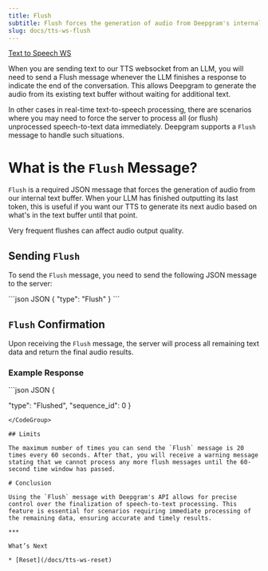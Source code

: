 ```yaml
---
title: Flush
subtitle: Flush forces the generation of audio from Deepgram's internal text buffer.
slug: docs/tts-ws-flush
---
```



[Text to Speech WS](/docs/streaming-text-to-speech)

When you are sending text to our TTS websocket from an LLM, you will need to send a Flush message whenever the LLM finishes a response to indicate the end of the conversation. This allows Deepgram to generate the audio from its existing text buffer without waiting for additional text.

In other cases in real-time text-to-speech processing, there are scenarios where you may need to force the server to process all (or flush) unprocessed speech-to-text data immediately. Deepgram supports a `Flush` message to handle such situations.

# What is the `Flush` Message?

`Flush` is a required JSON message that forces the generation of audio from our internal text buffer. When your LLM has finished outputting its last token, this is useful if you want our TTS to generate its next audio based on what's in the text buffer until that point.

<Warning>
  Very frequent flushes can affect audio output quality.
</Warning>

## Sending `Flush`

To send the `Flush` message, you need to send the following JSON message to the server:

<CodeGroup>
  ```json JSON
  {
      "type": "Flush"
  }
  ```
</CodeGroup>

## `Flush` Confirmation

Upon receiving the `Flush` message, the server will process all remaining text data and return the final audio results.

### Example Response

<CodeGroup>
  ```json JSON
  {
   
  "type": "Flushed",
  "sequence_id": 0
  }
  ```
</CodeGroup>

## Limits

The maximum number of times you can send the `Flush` message is 20 times every 60 seconds. After that, you will receive a warning message stating that we cannot process any more flush messages until the 60-second time window has passed.

# Conclusion

Using the `Flush` message with Deepgram's API allows for precise control over the finalization of speech-to-text processing. This feature is essential for scenarios requiring immediate processing of the remaining data, ensuring accurate and timely results.

***

What’s Next

* [Reset](/docs/tts-ws-reset)

